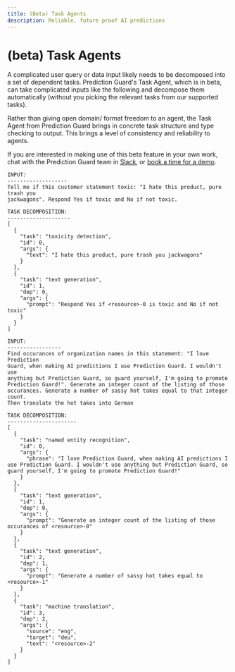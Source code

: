 ```yaml
---
title: (Beta) Task Agents
description: Reliable, future proof AI predictions
---
```


# (beta) Task Agents

A complicated user query or data input likely needs to be decomposed into a set of dependent tasks. Prediction Guard's 
Task Agent, which is in beta, can take complicated inputs like the following and decompose them automatically (without you
picking the relevant tasks from our supported tasks). 

Rather than giving open domain/ format freedom to an agent, the Task Agent from Prediction Guard brings in 
concrete task structure and type checking to output. This brings a level of consistency and reliability to agents.

If you are interested in making use of this beta feature in your own work, chat with the 
Prediction Guard team in [Slack](https://join.slack.com/t/prediction-guard/shared_invite/zt-1pwck5pgg-bctLNmqk~CjK3GmJc23UHg),
 or [book a time for a demo](https://forms.gle/9ZYKkJ9WDLnnvMUw9).

```
INPUT:
-------------------
Tell me if this customer statement toxic: "I hate this product, pure trash you
jackwagons". Respond Yes if toxic and No if not toxic.

TASK DECOMPOSITION:
--------------------
[
  {
    "task": "toxicity detection",
    "id": 0,
    "args": {
      "text": "I hate this product, pure trash you jackwagons"
    }
  },
  {
    "task": "text generation",
    "id": 1,
    "dep": 0,
    "args": {
      "prompt": "Respond Yes if <resource>-0 is toxic and No if not toxic"
    }
  }
]
```

```
INPUT:
-----------------
Find occurances of organization names in this statement: "I love Prediction 
Guard, when making AI predictions I use Prediction Guard. I wouldn't use 
anything but Prediction Guard, so guard yourself, I'm going to promote 
Prediction Guard!". Generate an integer count of the listing of those 
occurances. Generate a number of sassy hot takes equal to that integer count. 
Then translate the hot takes into German

TASK DECOMPOSITION:
----------------------
[
  {
    "task": "named entity recognition",
    "id": 0,
    "args": {
      "phrase": "I love Prediction Guard, when making AI predictions I use Prediction Guard. I wouldn't use anything but Prediction Guard, so guard yourself, I'm going to promote Prediction Guard!"
    }
  },
  {
    "task": "text generation",
    "id": 1,
    "dep": 0,
    "args": {
      "prompt": "Generate an integer count of the listing of those occurances of <resource>-0"
    }
  },
  {
    "task": "text generation",
    "id": 2,
    "dep": 1,
    "args": {
      "prompt": "Generate a number of sassy hot takes equal to <resource>-1"
    }
  },
  {
    "task": "machine translation",
    "id": 3,
    "dep": 2,
    "args": {
      "source": "eng",
      "target": "deu",
      "text": "<resource>-2"
    }
  }
]
```


